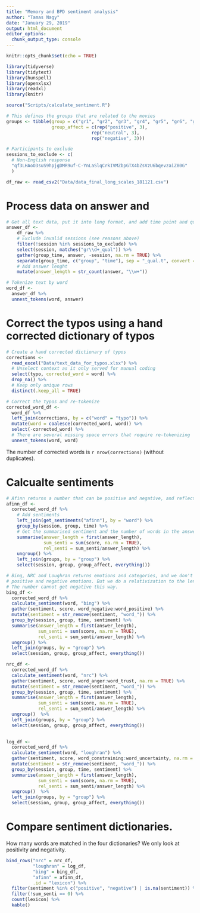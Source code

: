 ```yaml
---
title: "Memory and BPD sentiment analysis"
author: "Tamas Nagy"
date: "January 29, 2019"
output: html_document
editor_options: 
  chunk_output_type: console
---
```


```r
knitr::opts_chunk$set(echo = TRUE)

library(tidyverse)
library(tidytext)
library(hunspell)
library(openxlsx)
library(readxl)
library(knitr)

source("Scripts/calculate_sentiment.R")

# This defines the groups that are related to the movies
groups <- tibble(group = c("gr1", "gr2", "gr3", "gr4", "gr5", "gr6", "gr7", "gr8", "gr9"),
                 group_affect = c(rep("positive", 3),
                                rep("neutral", 3),
                                rep("negative", 3)))

# Participants to exclude
sessions_to_exclude <- c(
  # Non-English response
  "qf3LHAoO3suS9hpjgDMR9uf-C-YnLaSlqCrkIVMZbpGTX4bZsVzU6bqevzaiZ80G"
  )

df_raw <- read_csv2("Data/data_final_long_scales_181121.csv")

```

# Process data on answer and 

```r
# Get all text data, put it into long format, and add time point and question
answer_df <-
    df_raw %>%
    # Exclude invalid sessions (see reasons above)
    filter(!session %in% sessions_to_exclude) %>% 
    select(session, matches("gr\\d+_qual")) %>% 
    gather(group_time, answer, -session, na.rm = TRUE) %>% 
    separate(group_time, c("group", "time"), sep = "_qual.t", convert = TRUE) %>% 
    # Add answer lenght
    mutate(answer_length = str_count(answer, "\\w+"))

# Tokenize text by word
word_df <- 
  answer_df %>% 
  unnest_tokens(word, answer)

```

# Correct the typos using a hand corrected dictionary of typos
```r
# Create a hand corrected dictionary of typos
corrections <- 
  read_excel("Data/text_data_for_typos.xlsx") %>% 
  # Unselect context as it only served for manual coding
  select(typo, corrected_word = word) %>% 
  drop_na() %>% 
  # Keep only unique rows
  distinct(.keep_all = TRUE)

# Correct the typos and re-tokenize
corrected_word_df <-
  word_df %>% 
  left_join(corrections, by = c("word" = "typo")) %>% 
  mutate(word = coalesce(corrected_word, word)) %>% 
  select(-corrected_word) %>% 
  # There are several missing space errors that require re-tokenizing
  unnest_tokens(word, word)
```

The number of corrected words is `r nrow(corrections)` (without duplicates).

# Calcualte sentiments 

```r
# Afinn returns a number that can be positive and negative, and reflects intensity
afinn_df <- 
  corrected_word_df %>% 
    # Add sentiments
    left_join(get_sentiments("afinn"), by = "word") %>% 
    group_by(session, group, time) %>% 
    # Get the summarised sentiment and the number of words in the answer
    summarise(answer_length = first(answer_length),
              sum_senti = sum(score, na.rm = TRUE),
              rel_senti = sum_senti/answer_length) %>% 
    ungroup() %>% 
    left_join(groups, by = "group") %>% 
    select(session, group, group_affect, everything())

# Bing, NRC and Loughran returns emotions and categories, and we don't do any weighting of 
# positive and negative emotions. But we do a relativization to the length of the answer.
# The number cannot get negative this way.
bing_df <-
  corrected_word_df %>% 
  calculate_sentiment(word, "bing") %>%
  gather(sentiment, score, word_negative:word_positive) %>% 
  mutate(sentiment = str_remove(sentiment, "word_")) %>% 
  group_by(session, group, time, sentiment) %>% 
  summarise(answer_length = first(answer_length),
            sum_senti = sum(score, na.rm = TRUE),
            rel_senti = sum_senti/answer_length) %>% 
  ungroup() %>% 
  left_join(groups, by = "group") %>% 
  select(session, group, group_affect, everything())

nrc_df <- 
  corrected_word_df %>% 
  calculate_sentiment(word, "nrc") %>%
  gather(sentiment, score, word_anger:word_trust, na.rm = TRUE) %>% 
  mutate(sentiment = str_remove(sentiment, "word_")) %>% 
  group_by(session, group, time, sentiment) %>% 
  summarise(answer_length = first(answer_length),
            sum_senti = sum(score, na.rm = TRUE),
            rel_senti = sum_senti/answer_length) %>% 
  ungroup()  %>% 
  left_join(groups, by = "group") %>% 
  select(session, group, group_affect, everything())
  

log_df <-
  corrected_word_df %>% 
  calculate_sentiment(word, "loughran") %>% 
  gather(sentiment, score, word_constraining:word_uncertainty, na.rm = TRUE) %>% 
  mutate(sentiment = str_remove(sentiment, "word_")) %>% 
  group_by(session, group, time, sentiment) %>% 
  summarise(answer_length = first(answer_length),
            sum_senti = sum(score, na.rm = TRUE),
            rel_senti = sum_senti/answer_length) %>% 
  ungroup()  %>% 
  left_join(groups, by = "group") %>% 
  select(session, group, group_affect, everything())

```


# Compare sentiment dictionaries. 
How many words are matched in the four dictionaries? We only look at positivity and 
negativity.

```r
bind_rows("nrc" = nrc_df, 
          "loughran" = log_df, 
          "bing" = bing_df,
          "afinn" = afinn_df,
          .id = "lexicon") %>% 
  filter(sentiment %in% c("positive", "negative") | is.na(sentiment)) %>% 
  filter(!sum_senti == 0) %>% 
  count(lexicon) %>% 
  kable()
```



